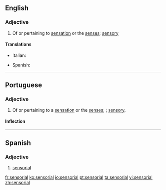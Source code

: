 ==English==

===Adjective===
{{en-adj}}

# Of or pertaining to [[sensation]] or the [[sense]]s; [[sensory]]

====Translations====
{{trans-top|sensory}}
* Italian: {{t-|it|sensoriale}}
{{trans-mid}}
* Spanish: {{t-|es|sensorial}}
{{trans-bottom}}

----
==Portuguese==

===Adjective===
{{pt-adj|sensoria|l}}

# Of or pertaining to a [[sensation]] or the [[sense]]s; {{l|en|sensorial}}; [[sensory]].

====Inflection====
{{pt-adj infl|sensoria|l}}

----

==Spanish==

===Adjective===
{{es-adj|pl=sensoriales}}

# [[#English|sensorial]]

[[fr:sensorial]]
[[ko:sensorial]]
[[io:sensorial]]
[[pt:sensorial]]
[[ta:sensorial]]
[[vi:sensorial]]
[[zh:sensorial]]